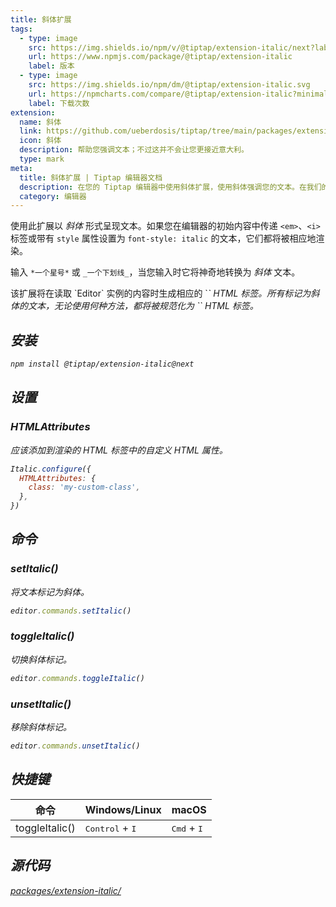 ```yaml
---
title: 斜体扩展
tags:
  - type: image
    src: https://img.shields.io/npm/v/@tiptap/extension-italic/next?label=version
    url: https://www.npmjs.com/package/@tiptap/extension-italic
    label: 版本
  - type: image
    src: https://img.shields.io/npm/dm/@tiptap/extension-italic.svg
    url: https://npmcharts.com/compare/@tiptap/extension-italic?minimal=true
    label: 下载次数
extension:
  name: 斜体
  link: https://github.com/ueberdosis/tiptap/tree/main/packages/extension-italic
  icon: 斜体
  description: 帮助您强调文本；不过这并不会让您更接近意大利。
  type: mark
meta:
  title: 斜体扩展 | Tiptap 编辑器文档
  description: 在您的 Tiptap 编辑器中使用斜体扩展，使用斜体强调您的文本。在我们的文档中了解更多信息！
  category: 编辑器
---
```



使用此扩展以 _斜体_ 形式呈现文本。如果您在编辑器的初始内容中传递 `<em>`、`<i>` 标签或带有 `style` 属性设置为 `font-style: italic` 的文本，它们都将被相应地渲染。

输入 `*一个星号*` 或 `_一个下划线_`，当您输入时它将神奇地转换为 _斜体_ 文本。

<CodeDemo path="/Marks/Italic" />

<Callout title="限制" variant="default">
    该扩展将在读取 `Editor` 实例的内容时生成相应的 `<em>` HTML 标签。所有标记为斜体的文本，无论使用何种方法，都将被规范化为 `<em>` HTML 标签。
</Callout>

## 安装

```bash
npm install @tiptap/extension-italic@next
```

## 设置

### HTMLAttributes

应该添加到渲染的 HTML 标签中的自定义 HTML 属性。

```js
Italic.configure({
  HTMLAttributes: {
    class: 'my-custom-class',
  },
})
```

## 命令

### setItalic()

将文本标记为斜体。

```js
editor.commands.setItalic()
```

### toggleItalic()

切换斜体标记。

```js
editor.commands.toggleItalic()
```

### unsetItalic()

移除斜体标记。

```js
editor.commands.unsetItalic()
```

## 快捷键

| 命令            | Windows/Linux                     | macOS                         |
| -------------- | --------------------------------- | ----------------------------- |
| toggleItalic() | <kbd>Control</kbd> + <kbd>I</kbd> | <kbd>Cmd</kbd> + <kbd>I</kbd> |

## 源代码

[packages/extension-italic/](https://github.com/ueberdosis/tiptap/blob/main/packages/extension-italic/)